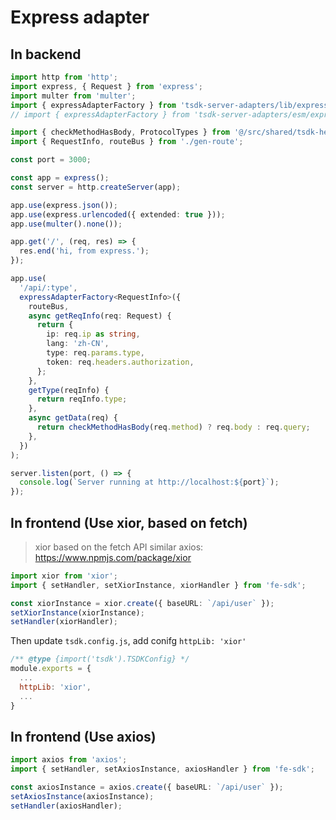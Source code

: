 # Express adapter

## In backend

```ts copy
import http from 'http';
import express, { Request } from 'express';
import multer from 'multer';
import { expressAdapterFactory } from 'tsdk-server-adapters/lib/express-adapter';
// import { expressAdapterFactory } from 'tsdk-server-adapters/esm/express-adapter';

import { checkMethodHasBody, ProtocolTypes } from '@/src/shared/tsdk-helper';
import { RequestInfo, routeBus } from './gen-route';

const port = 3000;

const app = express();
const server = http.createServer(app);

app.use(express.json());
app.use(express.urlencoded({ extended: true }));
app.use(multer().none());

app.get('/', (req, res) => {
  res.end('hi, from express.');
});

app.use(
  '/api/:type',
  expressAdapterFactory<RequestInfo>({
    routeBus,
    async getReqInfo(req: Request) {
      return {
        ip: req.ip as string,
        lang: 'zh-CN',
        type: req.params.type,
        token: req.headers.authorization,
      };
    },
    getType(reqInfo) {
      return reqInfo.type;
    },
    async getData(req) {
      return checkMethodHasBody(req.method) ? req.body : req.query;
    },
  })
);

server.listen(port, () => {
  console.log(`Server running at http://localhost:${port}`);
});
```

## In frontend  (Use xior, based on fetch)

> xior based on the fetch API similar axios: https://www.npmjs.com/package/xior

```ts
import xior from 'xior';
import { setHandler, setXiorInstance, xiorHandler } from 'fe-sdk';

const xiorInstance = xior.create({ baseURL: `/api/user` });
setXiorInstance(xiorInstance);
setHandler(xiorHandler);
```

Then update `tsdk.config.js`, add conifg `httpLib: 'xior'`

```js filename="tsdk.config.js"
/** @type {import('tsdk').TSDKConfig} */
module.exports = {
  ...
  httpLib: 'xior',
  ...
}
```

## In frontend (Use axios)

```ts
import axios from 'axios';
import { setHandler, setAxiosInstance, axiosHandler } from 'fe-sdk';

const axiosInstance = axios.create({ baseURL: `/api/user` });
setAxiosInstance(axiosInstance);
setHandler(axiosHandler);
```

